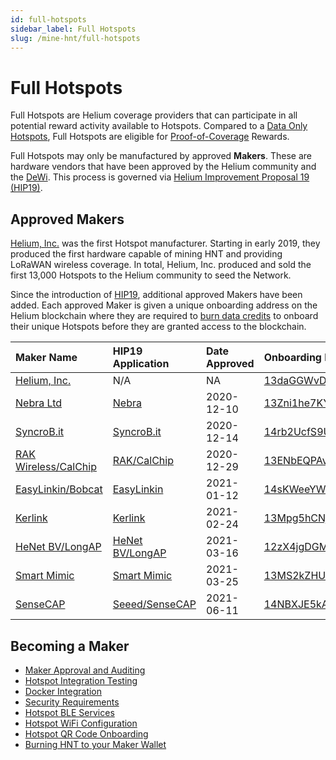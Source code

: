 ```yaml
---
id: full-hotspots
sidebar_label: Full Hotspots
slug: /mine-hnt/full-hotspots
---
```


# Full Hotspots


Full Hotspots are Helium coverage providers that can participate in all
potential reward activity available to Hotspots. Compared to a [Data Only
Hotspots](/mine-hnt/data-only-hotspots), Full Hotspots are eligible for
[Proof-of-Coverage](/blockchain/proof-of-coverage) Rewards.

Full Hotspots may only be manufactured by approved **Makers**. These are
hardware vendors that have been approved by the Helium community and the
[DeWi](https://dewi.org). This process is governed via
[Helium Improvement Proposal 19 (HIP19)](https://github.com/helium/HIP/blob/master/0019-third-party-manufacturers.md).

## Approved Makers

[Helium, Inc.](https://helium.com) was the first Hotspot manufacturer. Starting
in early 2019, they produced the first hardware capable of mining HNT and
providing LoRaWAN wireless coverage. In total, Helium, Inc. produced and sold
the first 13,000 Hotspots to the Helium community to seed the Network.

Since the introduction of
[HIP19](https://github.com/helium/HIP/blob/master/0019-third-party-manufacturers.md),
additional approved Makers have been added. Each approved Maker is given a
unique onboarding address on the Helium blockchain where they are required to
[burn data credits](/blockchain/transaction-fees) to onboard their unique
Hotspots before they are granted access to the blockchain.

| Maker Name                                              | HIP19 Application                                                                                       | Date Approved | Onboarding Maker Address                                                                                                                        |
| :------------------------------------------------------ | :------------------------------------------------------------------------------------------------------ | :------------ | :---------------------------------------------------------------------------------------------------------------------------------------------- |
| [Helium, Inc.](https://helium.com)                      | N/A                                                                                                     | NA            | [13daGGWvDQyTyHFDCPz8zDSVTWgPNNfJ4oh31Teec4TRWfjMx53](https://explorer.helium.com/accounts/13daGGWvDQyTyHFDCPz8zDSVTWgPNNfJ4oh31Teec4TRWfjMx53) |
| [Nebra Ltd](https://www.nebra.com/)                     | [Nebra](https://github.com/helium/HIP/blob/master/0019-third-party-manufacturers/nebra-ltd.md)          | 2020-12-10    | [13Zni1he7KY9pUmkXMhEhTwfUpL9AcEV1m2UbbvFsrU9QPTMgE3](https://explorer.helium.com/accounts/13Zni1he7KY9pUmkXMhEhTwfUpL9AcEV1m2UbbvFsrU9QPTMgE3) |
| [SyncroB.it](https://syncrob.it/)                       | [SyncroB.it](https://github.com/helium/HIP/blob/master/0019-third-party-manufacturers/syncrobit.md)     | 2020-12-14    | [14rb2UcfS9U89QmKswpZpjRCUVCVu1haSyqyGY486EvsYtvdJmR](https://explorer.helium.com/accounts/14rb2UcfS9U89QmKswpZpjRCUVCVu1haSyqyGY486EvsYtvdJmR) |
| [RAK Wireless/CalChip](https://www.calchipconnect.com/) | [RAK/CalChip](https://github.com/helium/HIP/blob/master/0019-third-party-manufacturers/rak-wireless.md) | 2020-12-29    | [13ENbEQPAvytjLnqavnbSAzurhGoCSNkGECMx7eHHDAfEaDirdY](https://explorer.helium.com/accounts/13ENbEQPAvytjLnqavnbSAzurhGoCSNkGECMx7eHHDAfEaDirdY) |
| [EasyLinkin/Bobcat](https://www.bobcatminer.com)        | [EasyLinkin](https://github.com/helium/HIP/blob/master/0019-third-party-manufacturers/easylinkin.md)    | 2021-01-12    | [14sKWeeYWQWrBSnLGq79uRQqZyw3Ldi7oBdxbF6a54QboTNBXDL](https://explorer.helium.com/accounts/14sKWeeYWQWrBSnLGq79uRQqZyw3Ldi7oBdxbF6a54QboTNBXDL) |
| [Kerlink](https://www.kerlink.com)                      | [Kerlink](https://github.com/helium/HIP/blob/master/0019-third-party-manufacturers/kerlink.md)          | 2021-02-24    | [13Mpg5hCNjSxHJvWjaanwJPBuTXu1d4g5pGvGBkqQe3F8mAwXhK](https://explorer.helium.com/accounts/13Mpg5hCNjSxHJvWjaanwJPBuTXu1d4g5pGvGBkqQe3F8mAwXhK) |
| [HeNet BV/LongAP](https://www.longap.com)               | [HeNet BV/LongAP](https://github.com/helium/HIP/blob/master/0019-third-party-manufacturers/henet.md)    | 2021-03-16    | [12zX4jgDGMbJgRwmCfRNGXBuphkQRqkUTcLzYHTQvd4Qgu8kiL4](https://explorer.helium.com/accounts/12zX4jgDGMbJgRwmCfRNGXBuphkQRqkUTcLzYHTQvd4Qgu8kiL4) |
| [Smart Mimic](https://smartmimic.com)                   | [Smart Mimic](https://github.com/helium/HIP/blob/master/0019-third-party-manufacturers/smart-mimic.md)  | 2021-03-25    | [13MS2kZHU4h6wp3tExgoHdDFjBsb9HB9JBvcbK9XmfNyJ7jqzVv](https://explorer.helium.com/accounts/13MS2kZHU4h6wp3tExgoHdDFjBsb9HB9JBvcbK9XmfNyJ7jqzVv) |
| [SenseCAP](https://www.sensecapmx.com/)                 | [Seeed/SenseCAP](https://github.com/helium/HIP/blob/master/0019-third-party-manufacturers/seeed.md)     | 2021-06-11    | [14NBXJE5kAAZTMigY4dcjXSMG4CSqjYwvteQWwQsYhsu2TKN6AF](https://explorer.helium.com/accounts/14NBXJE5kAAZTMigY4dcjXSMG4CSqjYwvteQWwQsYhsu2TKN6AF) |

## Becoming a Maker

- [Maker Approval and Auditing](/mine-hnt/full-hotspots/become-a-maker/maker-approval-auditing)
- [Hotspot Integration Testing](/mine-hnt/full-hotspots/become-a-maker/hotspot-integration-testing)
- [Docker Integration](/mine-hnt/full-hotspots/become-a-maker/docker-integration)
- [Security Requirements](/mine-hnt/full-hotspots/become-a-maker/security-requirements)
- [Hotspot BLE Services](/mine-hnt/full-hotspots/become-a-maker/hotspot-ble-services)
- [Hotspot WiFi Configuration](/mine-hnt/full-hotspots/become-a-maker/hotspot-wifi-configuration)
- [Hotspot QR Code Onboarding](/mine-hnt/full-hotspots/become-a-maker/hotspot-qr-onboarding)
- [Burning HNT to your Maker Wallet](/mine-hnt/full-hotspots/become-a-maker/burn-hnt-to-maker-wallet)
